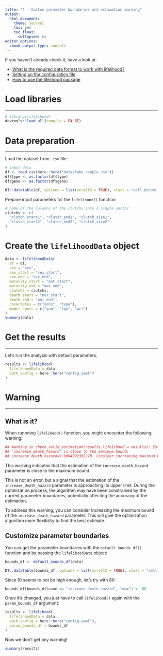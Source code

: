 ```yaml
---
title: "4 - Custom parameter boundaries and estimation warning"
output: 
  html_document:
    theme: journal
    toc: yes
    toc_float:
      collapsed: no
editor_options: 
  chunk_output_type: console
---
```


<div class="topVignette">If you haven't already check it, have a look at:</div>

- [What is the required data format to work with lifelihood?](1-required-data-format.html)
- [Setting up the configuration file](2-setting-up-the-configuration-file.html)
- [How to use the lifelihood package](3-how-to-use-lifelihood.html)

# Load libraries
***

```r
# library(lifelihood)
devtools::load_all(compile = FALSE)
```

# Data preparation
***

Load the dataset from `.csv` file:

```r
# input data
df <- read.csv(here::here("data/fake_sample.csv"))
df$type <- as.factor(df$type)
df$geno <- as.factor(df$geno)
```

```r
DT::datatable(df, options = list(scrollX = TRUE), class = "cell-border stripe hover compact")
```

Prepare input parameters for the `lifelihood()` function:

```r
# name of the columns of the clutchs into a single vector
clutchs <- c(
  "clutch_start1", "clutch_end1", "clutch_size1",
  "clutch_start2", "clutch_end2", "clutch_size2"
)
```

# Create the `lifelihoodData` object

```r
data <- lifelihoodData(
  df = df,
  sex = "sex",
  sex_start = "sex_start",
  sex_end = "sex_end",
  maturity_start = "mat_start",
  maturity_end = "mat_end",
  clutchs = clutchs,
  death_start = "mor_start",
  death_end = "mor_end",
  covariates = c("geno", "type"),
  model_specs = c("gam", "lgn", "wei")
)
summary(data)
```

# Get the results
***

Let's run the analysis with default parameters.

```r
results <- lifelihood(
  lifelihoodData = data,
  path_config = here::here("config.yaml")
)
```

# Warning
***

## What is it?

When runnning `lifelihood()` function, you might encounter the following warning:

```r
## Warning in check_valid_estimation(results_lifelihood = results): Estimation of
## 'increase_death_hazard' is close to the maximum bound:
## increase_death_hazard≃9.9864992332278. Consider increasing maximum bound.
```

This warning indicates that the estimation of the `increase_death_hazard` parameter is close to the maximum bound.

This is not an error, but a signal that the estimation of the `increase_death_hazard` parameter is approaching its upper limit. During the optimization process, the algorithm may have been constrained by the current parameter boundaries, potentially affecting the accuracy of the estimation.

To address this warning, you can consider increasing the maximum bound of the `increase_death_hazard` parameter. This will give the optimization algorithm more flexibility to find the best estimate.

## Customize parameter boundaries

You can get the parameter boundaries with the `default_bounds_df()` function and by passing the `lifelihoodData` object:

```r
bounds_df <- default_bounds_df(data)
```

```r
DT::datatable(bounds_df, options = list(scrollX = TRUE), class = "cell-border stripe hover compact")
```

Since 10 seems to not be high enough, let's try with 80:

```r
bounds_df[bounds_df$name == "increase_death_hazard", "max"] <- 80
```


Once it's changed, you just have to call `lifelihood()` again with the `param_bounds_df` argument:

```r
results <- lifelihood(
  lifelihoodData = data,
  path_config = here::here("config.yaml"),
  param_bounds_df = bounds_df
)
```

Now we don't get any warning!

```r
summary(results)
```
